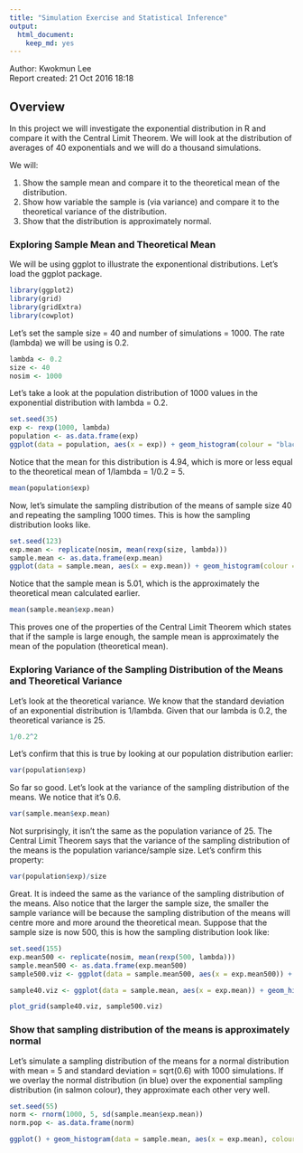 ```yaml
---
title: "Simulation Exercise and Statistical Inference"
output:
  html_document:
    keep_md: yes
---
```

Author: Kwokmun Lee  
Report created: 21 Oct 2016 18:18

## Overview

In this project we will investigate the exponential distribution in R and compare it with the Central Limit Theorem. We will look at the distribution of averages of 40 exponentials and we will do a thousand simulations.

We will:

1. Show the sample mean and compare it to the theoretical mean of the distribution.
2. Show how variable the sample is (via variance) and compare it to the theoretical variance of the distribution.
3. Show that the distribution is approximately normal.

### Exploring Sample Mean and Theoretical Mean

We will be using ggplot to illustrate the exponentional distributions. Let's load the ggplot package.

```r
library(ggplot2)
library(grid)
library(gridExtra)
library(cowplot)
```

Let's set the sample size = 40 and number of simulations = 1000. The rate (lambda) we will be using is 0.2.

```r
lambda <- 0.2
size <- 40
nosim <- 1000
```

Let's take a look at the population distribution of 1000 values in the exponential distribution with lambda = 0.2.

```r
set.seed(35)
exp <- rexp(1000, lambda)
population <- as.data.frame(exp)
ggplot(data = population, aes(x = exp)) + geom_histogram(colour = "black", fill = "salmon", binwidth = 1) + scale_x_continuous(breaks = 3:8) + geom_vline(aes(xintercept = mean(population$exp)), colour = "#00BA38", linetype = "dashed", size = 2) + ggtitle("Exponential Distrbution") + xlab("exponential distribution values")
```

Notice that the mean for this distribution is 4.94, which is more or less equal to the theoretical mean of 1/lambda = 1/0.2 = 5.

```r
mean(population$exp)
```

Now, let's simulate the sampling distribution of the means of sample size 40 and repeating the sampling 1000 times. This is how the sampling distribution looks like.

```r
set.seed(123)
exp.mean <- replicate(nosim, mean(rexp(size, lambda)))
sample.mean <- as.data.frame(exp.mean)
ggplot(data = sample.mean, aes(x = exp.mean)) + geom_histogram(colour = "black", fill = "salmon", binwidth = 0.5) + scale_x_continuous(breaks = 3:8) + geom_vline(aes(xintercept = mean(sample.mean$exp)), colour = "#00BA38", linetype = "dashed", size = 2) + ggtitle("Sampling Distrbution of the Means (sample size = 40, var = 0.6)") + xlab("sample mean values")
```

Notice that the sample mean is 5.01, which is the approximately the theoretical mean calculated earlier.

```r
mean(sample.mean$exp.mean)
```

This proves one of the properties of the Central Limit Theorem which states that if the sample is large enough, the sample mean is approximately the mean of the population (theoretical mean).

### Exploring Variance of the Sampling Distribution of the Means and Theoretical Variance

Let's look at the theoretical variance. We know that the standard deviation of an exponential distribution is 1/lambda. Given that our lambda is 0.2, the theoretical variance is 25.

```r
1/0.2^2
```

Let's confirm that this is true by looking at our population distribution earlier:

```r
var(population$exp)
```

So far so good. Let's look at the variance of the sampling distribution of the means. We notice that it's 0.6.

```r
var(sample.mean$exp.mean)
```

Not surprisingly, it isn't the same as the population variance of 25. The Central Limit Theorem says that the variance of the sampling distribution of the means is the population variance/sample size. Let's confirm this property:

```r
var(population$exp)/size
```

Great. It is indeed the same as the variance of the sampling distribution of the means. Also notice that the larger the sample size, the smaller the sample variance will be because the sampling distribution of the means will centre more and more around the theoretical mean. Suppose that the sample size is now 500, this is how the sampling distribution look like:

```r
set.seed(155)
exp.mean500 <- replicate(nosim, mean(rexp(500, lambda)))
sample.mean500 <- as.data.frame(exp.mean500)
sample500.viz <- ggplot(data = sample.mean500, aes(x = exp.mean500)) + geom_histogram(colour = "black", fill = "salmon", binwidth = 0.5) + scale_x_continuous(breaks = 3:8) + geom_vline(aes(xintercept = mean(sample.mean500$exp)), colour = "#00BA38", linetype = "dashed", size = 2) + xlab("sample mean values") + ggtitle("size = 500, variance = 0.05")

sample40.viz <- ggplot(data = sample.mean, aes(x = exp.mean)) + geom_histogram(colour = "black", fill = "salmon", binwidth = 0.5) + scale_x_continuous(breaks = 3:8) + geom_vline(aes(xintercept = mean(sample.mean$exp)), colour = "#00BA38", linetype = "dashed", size = 2) + xlab("sample mean values") + ggtitle("size = 40, variance = 0.6")

plot_grid(sample40.viz, sample500.viz)
```

### Show that sampling distribution of the means is approximately normal

Let's simulate a sampling distribution of the means for a normal distribution with mean = 5 and standard deviation = sqrt(0.6) with 1000 simulations. If we overlay the normal distribution (in blue) over the exponential sampling distribution (in salmon colour), they approximate each other very well.

```r
set.seed(55)
norm <- rnorm(1000, 5, sd(sample.mean$exp.mean))
norm.pop <- as.data.frame(norm)

ggplot() + geom_histogram(data = sample.mean, aes(x = exp.mean), colour = "black", fill = "salmon", binwidth = 0.5) + scale_x_continuous(breaks = 3:8) + xlab("sample mean values (salmon) and normal distribution (blue)") + ggtitle("Comparison between sampling distribution and normal distribution") + geom_histogram(data = norm.pop, aes(x = norm), fill = "#00B0F6", binwidth = 0.5, alpha = 0.5)
```